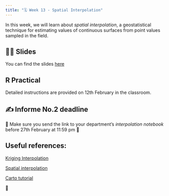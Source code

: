 ```yaml
---
title: "🗓️ Week 13 - Spatial Interpolation"
---
```


In this week, we will learn about *spatial interpolation*, a geostatistical technique for estimating values of continuous surfaces from point values sampled in the field.

## 👨‍🏫 Slides

You can find the slides [here](slides.qmd)

## R Practical

Detailed instructions are provided on 12th February in the classroom. 

## ✍️ Informe No.2 deadline

🚧 Make sure you send the link to your department's *interpolation notebook* before 27th February at 11:59 pm 🚧

## Useful references:

[Kriging Interpolation](https://www.publichealth.columbia.edu/research/population-health-methods/kriging-interpolation)

[Spatial interpolation](https://rpubs.com/ials2un/Spatial_Interpolation)

[Carto tutorial](https://carto.com/blog/spatial-interpolation-techniques-tutorial)

🎥 





